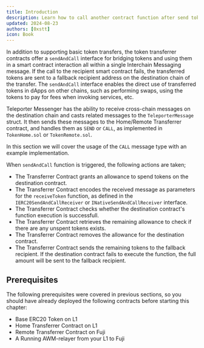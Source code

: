 ```yaml
---
title: Introduction
description: Learn how to call another contract function after send tokens to another L1s.
updated: 2024-08-23
authors: [0xstt]
icon: Book
---
```


In addition to supporting basic token transfers, the token transferrer contracts offer a `sendAndCall` interface for bridging tokens and using them in a smart contract interaction all within a single Interchain Messaging message. If the call to the recipient smart contract fails, the transferred tokens are sent to a fallback recipient address on the destination chain of the transfer. The `sendAndCall` interface enables the direct use of transferred tokens in dApps on other chains, such as performing swaps, using the tokens to pay for fees when invoking services, etc.

Teleporter Messenger has the ability to receive cross-chain messages on the destination chain and casts related messages to the `TeleporterMessage` struct. It then sends these messages to the Home/Remote Transferrer contract, and handles them as `SEND` or `CALL`, as implemented in `TokenHome.sol` or `TokenRemote.sol`.

In this section we will cover the usage of the `CALL` message type with an example implementation.

When `sendAndCall` function is triggered, the following actions are taken;

- The Transferrer Contract grants an allowance to spend tokens on the destination contract.
- The Transferrer Contract encodes the received message as parameters for the `receiveToken` function, as defined in the `IERC20SendAndCallReceiver` or `INativeSendAndCallReceiver` interface.
- The Transferrer Contract checks whether the destination contract's function execution is successfull.
- The Transferrer Contract retrieves the remaining allowance to check if there are any unspent tokens exists.
- The Transferrer Contract removes the allowance for the destination contract.
- The Transferrer Contract sends the remaining tokens to the fallback recipient. If the destination contract fails to execute the function, the full amount will be sent to the fallback recipient.

## Prerequisites

The following prerequisites were covered in previous sections, so you should have already deployed the following contracts before starting this chapter:

- Base ERC20 Token on L1
- Home Transferrer Contract on L1
- Remote Transferrer Contract on Fuji
- A Running AWM-relayer from your L1 to Fuji

